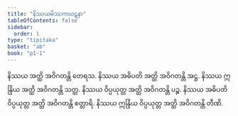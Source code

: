 ```yaml
---
title: "နိဿယမိဿကဃဋနာ"
tableOfContents: false
sidebar:
  order: 1
type: "tipitaka"
basket: "ab"
book: "p1-1"
---
```



<DynamicBreadcrumb />

<Division number="326" book="p1-1" e="ch" v="36" p="104">

<Paragraph number="1046" book="p1-1">
နိဿယ အတ္ထိ အဝိဂတန္တိ တေရသ. နိဿယ အဓိပတိ အတ္ထိ အဝိဂတန္တိ အဋ္ဌ. နိဿယ ဣန္ဒြိယ အတ္ထိ အဝိဂတန္တိ သတ္တ. နိဿယ ဝိပ္ပယုတ္တ အတ္ထိ အဝိဂတန္တိ ပဉ္စ. နိဿယ အဓိပတိ ဝိပ္ပယုတ္တ အတ္ထိ အဝိဂတန္တိ စတ္တာရိ. နိဿယ ဣန္ဒြိယ ဝိပ္ပယုတ္တ အတ္ထိ အဝိဂတန္တိ တီဏိ.
</Paragraph>
</Division>